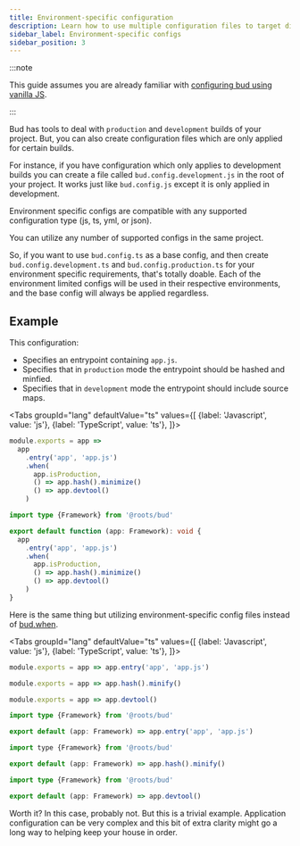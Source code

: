 ```yaml
---
title: Environment-specific configuration
description: Learn how to use multiple configuration files to target different environments
sidebar_label: Environment-specific configs
sidebar_position: 3
---
```



:::note

This guide assumes you are already familiar with [configuring bud using vanilla JS](/guides/getting-started/config).

:::

Bud has tools to deal with `production` and `development` builds of your project. But, you can also create configuration files which are only applied for certain builds.

For instance, if you have configuration which only applies to development builds you can create a file called `bud.config.development.js` in the root of your project. It works just like
`bud.config.js` except it is only applied in development.

Environment specific configs are compatible with any supported configuration type (js, ts, yml, or json).

You can utilize any number of supported configs in the same project.

So, if you want to use `bud.config.ts` as a base config, and then create `bud.config.development.ts` and `bud.config.production.ts` for your environment specific requirements,
that's totally doable. Each of the environment limited configs will be used in their respective environments, and the base config will always be applied regardless.

## Example

This configuration:

- Specifies an entrypoint containing `app.js`.
- Specifies that in `production` mode the entrypoint should be hashed and minfied.
- Specifies that in `development` mode the entrypoint should include source maps.

<Tabs
  groupId="lang"
  defaultValue="ts"
  values={[
    {label: 'Javascript', value: 'js'},
    {label: 'TypeScript', value: 'ts'},
  ]}>
  <TabItem value="js">

```js title='bud.config.js'
module.exports = app =>
  app
    .entry('app', 'app.js')
    .when(
      app.isProduction, 
      () => app.hash().minimize()
      () => app.devtool()
    )
```

  </TabItem>
  <TabItem value="ts">

```ts title='bud.config.ts'
import type {Framework} from '@roots/bud'

export default function (app: Framework): void {
  app
    .entry('app', 'app.js')
    .when(
      app.isProduction, 
      () => app.hash().minimize()
      () => app.devtool()
    )
}
```

  </TabItem>
</Tabs>

Here is the same thing but utilizing environment-specific config files instead of [bud.when](/docs/bud.when).

<Tabs
  groupId="lang"
  defaultValue="ts"
  values={[
    {label: 'Javascript', value: 'js'},
    {label: 'TypeScript', value: 'ts'},
  ]}>
  <TabItem value="js">

```js title='bud.config.js'
module.exports = app => app.entry('app', 'app.js')
```

```js title='bud.config.development.js'
module.exports = app => app.hash().minify()
```

```js title='bud.config.production.js'
module.exports = app => app.devtool()
```

  </TabItem>
  <TabItem value="ts">

```ts title='bud.config.ts'
import type {Framework} from '@roots/bud'

export default (app: Framework) => app.entry('app', 'app.js')
```

```js title='bud.config.development.ts'
import type {Framework} from '@roots/bud'

export default (app: Framework) => app.hash().minify()
```

```ts title='bud.config.production.ts'
import type {Framework} from '@roots/bud'

export default (app: Framework) => app.devtool()
```

  </TabItem>
</Tabs>

Worth it? In this case, probably not. But this is a trivial example. Application configuration can be very complex
and this bit of extra clarity might go a long way to helping keep your house in order.